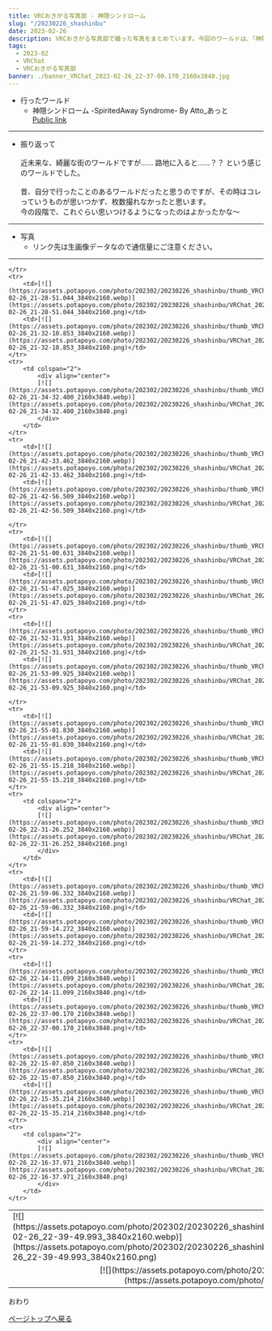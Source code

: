 ---
title: VRCおきがる写真部 - 神隠シンドローム
slug: "/20230226_shashinbu"
date: 2023-02-26
description: VRCおきがる写真部で撮った写真をまとめています。今回のワールドは、「神隠シンドローム」
tags:
  - 2023-02
  - VRChat
  - VRCおきがる写真部
banner: ./banner_VRChat_2023-02-26_22-37-00.170_2160x3840.jpg
---

+ 行ったワールド
  + 神隠シンドローム -SpiritedAway Syndrome- By Atto_あっと\
   [Public link](https://vrchat.com/home/launch?worldId=wrld_af4e67ae-bb39-48c1-acc9-ab98cd59c5d5)

------------------------------

+ 振り返って\
\
近未来な、綺麗な街のワールドですが…… 路地に入ると……？？
という感じのワールドでした。\
\
昔、自分で行ったことのあるワールドだったと思うのですが、その時はコレっていうものが思いつかず、枚数撮れなかったと思います。\
今の段階で、これぐらい思いつけるようになったのはよかったかな～

------------------------------
+ 写真
  + リンク先は生画像データなので通信量にご注意ください。
------------------------------
<table>
    <tr>
        <td>[![](https://assets.potapoyo.com/photo/202302/20230226_shashinbu/thumb_VRChat_2023-02-26_22-39-49.993_3840x2160.webp)](https://assets.potapoyo.com/photo/202302/20230226_shashinbu/VRChat_2023-02-26_22-39-49.993_3840x2160.png)</td>
        <td>[![](https://assets.potapoyo.com/photo/202302/20230226_shashinbu/thumb_VRChat_2023-02-26_22-42-07.399_3840x2160.webp)](https://assets.potapoyo.com/photo/202302/20230226_shashinbu/VRChat_2023-02-26_22-42-07.399_3840x2160.png)</td>
    </tr>
    <tr>
        <td colspan="2">
            <div align="center">
            [![](https://assets.potapoyo.com/photo/202302/20230226_shashinbu/thumb_VRChat_2023-02-26_22-43-04.793_3840x2160.webp)](https://assets.potapoyo.com/photo/202302/20230226_shashinbu/VRChat_2023-02-26_22-43-04.793_3840x2160.png)
            </div>
        </td>
        
    </tr>
    <tr>
        <td>[![](https://assets.potapoyo.com/photo/202302/20230226_shashinbu/thumb_VRChat_2023-02-26_21-28-51.044_3840x2160.webp)](https://assets.potapoyo.com/photo/202302/20230226_shashinbu/VRChat_2023-02-26_21-28-51.044_3840x2160.png)</td>
        <td>[![](https://assets.potapoyo.com/photo/202302/20230226_shashinbu/thumb_VRChat_2023-02-26_21-32-10.853_3840x2160.webp)](https://assets.potapoyo.com/photo/202302/20230226_shashinbu/VRChat_2023-02-26_21-32-10.853_3840x2160.png)</td>
    </tr>
    <tr>
        <td colspan="2">
            <div align="center">
            [![](https://assets.potapoyo.com/photo/202302/20230226_shashinbu/thumb_VRChat_2023-02-26_21-34-32.400_2160x3840.webp)](https://assets.potapoyo.com/photo/202302/20230226_shashinbu/VRChat_2023-02-26_21-34-32.400_2160x3840.png)
            </div>
        </td>
    </tr>
    <tr>
        <td>[![](https://assets.potapoyo.com/photo/202302/20230226_shashinbu/thumb_VRChat_2023-02-26_21-42-33.462_3840x2160.webp)](https://assets.potapoyo.com/photo/202302/20230226_shashinbu/VRChat_2023-02-26_21-42-33.462_3840x2160.png)</td>
        <td>[![](https://assets.potapoyo.com/photo/202302/20230226_shashinbu/thumb_VRChat_2023-02-26_21-42-56.509_3840x2160.webp)](https://assets.potapoyo.com/photo/202302/20230226_shashinbu/VRChat_2023-02-26_21-42-56.509_3840x2160.png)</td>

    </tr>
    <tr>
        <td>[![](https://assets.potapoyo.com/photo/202302/20230226_shashinbu/thumb_VRChat_2023-02-26_21-51-00.631_3840x2160.webp)](https://assets.potapoyo.com/photo/202302/20230226_shashinbu/VRChat_2023-02-26_21-51-00.631_3840x2160.png)</td>
        <td>[![](https://assets.potapoyo.com/photo/202302/20230226_shashinbu/thumb_VRChat_2023-02-26_21-51-47.025_3840x2160.webp)](https://assets.potapoyo.com/photo/202302/20230226_shashinbu/VRChat_2023-02-26_21-51-47.025_3840x2160.png)</td>
    </tr>
    <tr>
        <td>[![](https://assets.potapoyo.com/photo/202302/20230226_shashinbu/thumb_VRChat_2023-02-26_21-52-31.931_3840x2160.webp)](https://assets.potapoyo.com/photo/202302/20230226_shashinbu/VRChat_2023-02-26_21-52-31.931_3840x2160.png)</td>
        <td>[![](https://assets.potapoyo.com/photo/202302/20230226_shashinbu/thumb_VRChat_2023-02-26_21-53-09.925_3840x2160.webp)](https://assets.potapoyo.com/photo/202302/20230226_shashinbu/VRChat_2023-02-26_21-53-09.925_3840x2160.png)</td>

    </tr>
    <tr>
        <td>[![](https://assets.potapoyo.com/photo/202302/20230226_shashinbu/thumb_VRChat_2023-02-26_21-55-01.830_3840x2160.webp)](https://assets.potapoyo.com/photo/202302/20230226_shashinbu/VRChat_2023-02-26_21-55-01.830_3840x2160.png)</td>
        <td>[![](https://assets.potapoyo.com/photo/202302/20230226_shashinbu/thumb_VRChat_2023-02-26_21-55-15.218_3840x2160.webp)](https://assets.potapoyo.com/photo/202302/20230226_shashinbu/VRChat_2023-02-26_21-55-15.218_3840x2160.png)</td>
    </tr>
    <tr>
        <td colspan="2">
            <div align="center">
            [![](https://assets.potapoyo.com/photo/202302/20230226_shashinbu/thumb_VRChat_2023-02-26_22-31-26.252_3840x2160.webp)](https://assets.potapoyo.com/photo/202302/20230226_shashinbu/VRChat_2023-02-26_22-31-26.252_3840x2160.png)
            </div>
        </td>
    </tr>
    <tr>
        <td>[![](https://assets.potapoyo.com/photo/202302/20230226_shashinbu/thumb_VRChat_2023-02-26_21-59-06.332_3840x2160.webp)](https://assets.potapoyo.com/photo/202302/20230226_shashinbu/VRChat_2023-02-26_21-59-06.332_3840x2160.png)</td>
        <td>[![](https://assets.potapoyo.com/photo/202302/20230226_shashinbu/thumb_VRChat_2023-02-26_21-59-14.272_3840x2160.webp)](https://assets.potapoyo.com/photo/202302/20230226_shashinbu/VRChat_2023-02-26_21-59-14.272_3840x2160.png)</td>
    </tr>
    <tr>
        <td>[![](https://assets.potapoyo.com/photo/202302/20230226_shashinbu/thumb_VRChat_2023-02-26_22-14-11.099_2160x3840.webp)](https://assets.potapoyo.com/photo/202302/20230226_shashinbu/VRChat_2023-02-26_22-14-11.099_2160x3840.png)</td>
        <td>[![](https://assets.potapoyo.com/photo/202302/20230226_shashinbu/thumb_VRChat_2023-02-26_22-37-00.170_2160x3840.webp)](https://assets.potapoyo.com/photo/202302/20230226_shashinbu/VRChat_2023-02-26_22-37-00.170_2160x3840.png)</td>
    </tr>
    <tr>
        <td>[![](https://assets.potapoyo.com/photo/202302/20230226_shashinbu/thumb_VRChat_2023-02-26_22-15-07.850_2160x3840.webp)](https://assets.potapoyo.com/photo/202302/20230226_shashinbu/VRChat_2023-02-26_22-15-07.850_2160x3840.png)</td>
        <td>[![](https://assets.potapoyo.com/photo/202302/20230226_shashinbu/thumb_VRChat_2023-02-26_22-15-35.214_2160x3840.webp)](https://assets.potapoyo.com/photo/202302/20230226_shashinbu/VRChat_2023-02-26_22-15-35.214_2160x3840.png)</td>
    </tr>
    <tr>
        <td colspan="2">
            <div align="center">
            [![](https://assets.potapoyo.com/photo/202302/20230226_shashinbu/thumb_VRChat_2023-02-26_22-16-37.971_2160x3840.webp)](https://assets.potapoyo.com/photo/202302/20230226_shashinbu/VRChat_2023-02-26_22-16-37.971_2160x3840.png)
            </div>
        </td>
    </tr>
</table>
おわり

<a href="#">ページトップへ戻る</a>